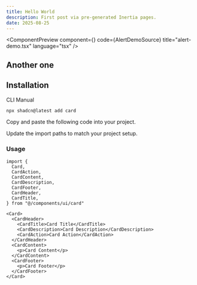 ```yaml
---
title: Hello World
description: First post via pre-generated Inertia pages.
date: 2025-08-25
---
```



<ComponentPreview
  component={<AlertDemo />}
  code={AlertDemoSource}
  title="alert-demo.tsx"
  language="tsx"
/>



## Another one

<ComponentSource
    code={AlertDemoSource}
    title="alert-demo.php"
    language="php"
    collapsible={true}
/>

## Installation

<CodeTabs>

<TabsList>
  <TabsTrigger value="cli">CLI</TabsTrigger>
  <TabsTrigger value="manual">Manual</TabsTrigger>
</TabsList>
<TabsContent value="cli">

```bash
npx shadcn@latest add card
```

</TabsContent>

<TabsContent value="manual">

<Steps>

<Step>Copy and paste the following code into your project.</Step>

<ComponentSource code={AlertDemoSource} title="components/ui/card.tsx" />

<Step>Update the import paths to match your project setup.</Step>

</Steps>

</TabsContent>

</CodeTabs>

### Usage

```tsx showLineNumbers
import {
  Card,
  CardAction,
  CardContent,
  CardDescription,
  CardFooter,
  CardHeader,
  CardTitle,
} from "@/components/ui/card"
```

```tsx showLineNumbers
<Card>
  <CardHeader>
    <CardTitle>Card Title</CardTitle>
    <CardDescription>Card Description</CardDescription>
    <CardAction>Card Action</CardAction>
  </CardHeader>
  <CardContent>
    <p>Card Content</p>
  </CardContent>
  <CardFooter>
    <p>Card Footer</p>
  </CardFooter>
</Card>
```
